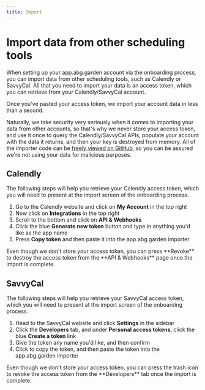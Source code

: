 ```yaml
---
title: Import
---
```



# Import data from other scheduling tools

When setting up your app.abg.garden account via the onboarding process, you can import data from other scheduling tools, such as Calendly or SavvyCal. All that you need to import your data is an access token, which you can retrieve from your Calendly/SavvyCal account.

Once you've pasted your access token, we import your account data in less than a second.

Naturally, we take security very seriously when it comes to importing your data from other accounts, so that's why we never store your access token, and use it once to query the Calendly/SavvyCal APIs, populate your account with the data it returns, and then your key is destroyed from memory. All of the importer code can be [freely viewed on GitHub](https://github.com/alwaysbegrowing/calendar/tree/main/pages/api/import), so you can be assured we're not using your data for malicious purposes.

## Calendly
The following steps will help you retrieve your Calendly access token, which you will need to present at the import screen of the onboarding process.
1. Go to the Calendly website and click on **My Account** in the top right
2. Now click on **Integrations** in the top right
3. Scroll to the bottom and click on **API & Webhooks**
4. Click the blue **Generate new token** button and type in anything you'd like as the app name
5. Press **Copy token** and then paste it into the app.abg.garden importer
<Callout>
  Even though we don't store your access token, you can press **Revoke** to destroy the access token from the **API & Webhooks** page once the import is complete.
</Callout>

## SavvyCal
The following steps will help you retrieve your SavvyCal access token, which you will need to present at the import screen of the onboarding process.
1. Head to the SavvyCal website and click **Settings** in the sidebar
2. Click the **Developers** tab, and under **Personal access tokens**, click the blue **Create a token** link
3. Give the token any name you'd like, and then confirm
4. Click to copy the token, and then paste the token into the app.abg.garden importer
<Callout>
  Even though we don't store your access token, you can press the trash icon to revoke the access token from the **Developers** tab once the import is complete.
</Callout>

